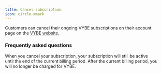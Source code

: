 ```yaml
---
title: Cancel subscription
icon: circle-xmark
---
```


Customers can cancel their ongoing VYBE subscriptions on their account page on the [VYBE website.](https://vybe.im/settings?tab=billing)

### Frequently asked questions
<AccordionGroup>
<Accordion title="What happens when I cancel my subscription?">
    When you cancel your subscription, your subscription will still be active until the end of the current billing period. 
    After the current billing period, you will no longer be charged for VYBE.
</Accordion>
</AccordionGroup>

